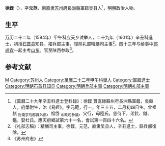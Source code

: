 '''徐鏌'''（{{bd|1567年|3月13日|17世紀|catIdx=}}），字'''元范'''，[[南直隶|南直隶]][[苏州府|苏州府]][[長洲縣|長洲縣]]軍籍[[吴县|吴县]]人<ref>《萬曆二十九年辛丑科進士登科錄》：徐鏌 貫直隸蘇州府長洲縣軍籍，吳縣人，府學附生，治《易經》，字元範，行一，年三十五，二月初四日生。曾祖麒 <sub>封南京刑部員外郎</sub>，祖岱 <sub>布政司參議</sub>，父行，母陸氏，慈侍下，弟釴、鉞、鑑，娶杜氏。應天府鄉試第六十一名，會試第一百四十六名。</ref>，[[明朝|明朝]]政治人物。

== 生平 ==
万历二十二年（1594年）甲午科应天乡试举人，二十九年（1601年）辛丑科進士，初授[[石首县|石首县]]知县，擢兵部主事，復除礼部精膳司主事<ref>《礼部志稿》：精膳司主事，徐鏌，元范，直隶吴县人，辛丑進士，繇兵部復除。</ref>，四十三年与给事中[[郭尚宾|郭尚宾]]一起主考[[山东|山东]]。官至陕西参政<ref>《苏州府志》</ref>。

==参考文献==
{{reflist}}

{{萬曆二十九年辛丑科殿試金榜}}

{{Authority control}}

{{DEFAULTSORT:}}
[[Category:徐姓|M]]
[[Category:苏州人|Category:苏州人]]
[[Category:萬曆二十二年甲午科舉人|Category:萬曆二十二年甲午科舉人]]
[[Category:軍籍進士|Category:軍籍進士]]
[[Category:明朝石首县知县|Category:明朝石首县知县]]
[[Category:明朝兵部主事|Category:明朝兵部主事]]
[[Category:明朝礼部主事|Category:明朝礼部主事]]